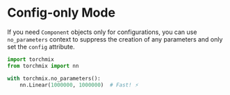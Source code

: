 # Config-only Mode

If you need `Component` objects only for configurations,
you can use `no_parameters` context to suppress the creation of any
parameters and only set the `config` attribute.

```python
import torchmix
from torchmix import nn

with torchmix.no_parameters():
    nn.Linear(1000000, 1000000)  # Fast! ⚡ ️
```
